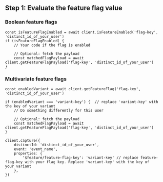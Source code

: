 ## Step 1: Evaluate the feature flag value

### Boolean feature flags

```node
const isFeatureFlagEnabled = await client.isFeatureEnabled('flag-key', 'distinct_id_of_your_user')
if (isFeatureFlagEnabled) {
    // Your code if the flag is enabled

    // Optional: fetch the payload
    const matchedFlagPayload = await client.getFeatureFlagPayload('flag-key', 'distinct_id_of_your_user')
}
```

### Multivariate feature flags

```node
const enabledVariant = await client.getFeatureFlag('flag-key', 'distinct_id_of_your_user')

if (enabledVariant === 'variant-key') {  // replace 'variant-key' with the key of your variant
    // Do something differently for this user

    // Optional: fetch the payload
    const matchedFlagPayload = await client.getFeatureFlagPayload('flag-key', 'distinct_id_of_your_user')
}
```


<IncludePropertyInEvents />

```node
client.capture({
    distinctId: 'distinct_id_of_your_user',
    event: 'event_name',
    properties: {
        '$feature/feature-flag-key': 'variant-key' // replace feature-flag-key with your flag key. Replace 'variant-key' with the key of your variant
    },
})
```
